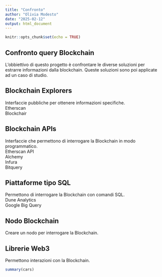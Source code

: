 ```yaml
---
title: "Confronto"
author: "Olivia Modesto"
date: "2025-02-12"
output: html_document
---
```


```r
knitr::opts_chunk$set(echo = TRUE)
```

## Confronto query Blockchain

L'obbiettivo di questo progetto è confrontare le diverse soluzioni per estrarre informazioni dalla blockchain. Queste soluzioni sono poi applicate ad un caso di studio.

## Blockchain Explorers

Interfaccie pubbliche per ottenere informazioni specifiche.\
Etherscan\
Blockchair\

## Blockchain APIs

Interfaccie che permettono di interrogare la Blockchain in modo programmatico.\
Etherscan API\
Alchemy\
Infura\
Bitquery\

## Piattaforme tipo SQL

Permettono di interrogare la Blockchain con comandi SQL.\
Dune Analytics\
Google Big Query\

## Nodo Blockchain

Creare un nodo per interrogare la Blockchain.

## Librerie Web3

Permettono interazioni con la Blockchain.

```r
summary(cars)
```
